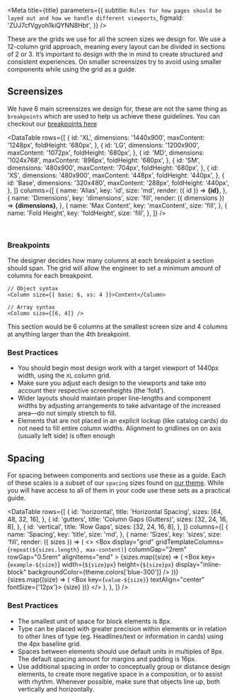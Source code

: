 

<Meta
  title={title}
  parameters={{
    subtitle: `Rules for how pages should be layed out and how we handle different viewports`,
    figmaId: 'ZUJ7cfVgyoh1kiQYNN8Hbt',
  }}
/>

These are the grids we use for all the screen sizes we design for. We use a 12-column grid approach, meaning every layout can be divided in sections of 2 or 3. It’s important to design with the in mind to create structured and consistent experiences. On smaller screensizes try to avoid using smaller components while using the grid as a guide.

## Screensizes

We have 6 main screensizes we design for, these are not the same thing as `breakpoints` which are used to help us achieve these guidelines. You can checkout our [breakpoints here](?path=/docs/foundations-theme--page#breakpoints)

<DataTable
  rows={[
    {
      id: 'XL',
      dimensions: '1440x900',
      maxContent: '1248px',
      foldHeight: '680px',
    },
    {
      id: 'LG',
      dimensions: '1200x900',
      maxContent: '1072px',
      foldHeight: '680px',
    },
    {
      id: 'MD',
      dimensions: '1024x768',
      maxContent: '896px',
      foldHeight: '680px',
    },
    {
      id: 'SM',
      dimensions: '480x900',
      maxContent: '704px',
      foldHeight: '680px',
    },
    {
      id: 'XS',
      dimensions: '480x900',
      maxContent: '448px',
      foldHeight: '440px',
    },
    {
      id: 'Base',
      dimensions: '320x480',
      maxContent: '288px',
      foldHeight: '440px',
    },
  ]}
  columns={[
    {
      name: 'Alias',
      key: 'id',
      size: 'md',
      render: ({ id }) => <strong>{id}</strong>,
    },
    {
      name: 'Dimensions',
      key: 'dimensions',
      size: 'fill',
      render: ({ dimensions }) => <strong>{dimensions}</strong>,
    },
    {
      name: 'Max Content',
      key: 'maxContent',
      size: 'fill',
    },
    {
      name: 'Fold Height',
      key: 'foldHeight',
      size: 'fill',
    },
  ]}
/>

<br />

### Breakpoints

The designer decides how many columns at each breakpoint a section should span. The grid will allow the engineer to set a minimum amount of columns for each breakpoint.

```tsx
// Object syntax
<Column size={{ base: 6, xs: 4 }}>Content</Column>

// Array syntax
<Column size={[6, 4]} />
```

This section would be 6 columns at the smallest screen size and 4 columns at anything larger than the 4th breakpoint.

### Best Practices

- You should begin most design work with a target viewport of 1440px width, using the `XL` column grid.
- Make sure you adjust each design to the viewports and take into account their respective screenheights (the ‘fold’).
- Wider layouts should maintain proper line-lengths and component widths by adjusting arrangements to take advantage of the increased area—do not simply stretch to fill.
- Elements that are not placed in an explicit lockup (like catalog cards) do not need to fill entire column widths. Alignment to gridlines on on axis (usually left side) is often enough

## Spacing

For spacing between components and sections use these as a guide. Each of these scales is a subset of our `spacing` sizes found on [our theme](?path=/docs/foundations-theme--page#spacing). While you will have access to all of them in your code use these sets as a practical guide.

<DataTable
  rows={[
    {
      id: 'horizontal',
      title: 'Horizontal Spacing',
      sizes: [64, 48, 32, 16],
    },
    {
      id: 'gutters',
      title: 'Column Gaps (Gutters)',
      sizes: [32, 24, 16, 8],
    },
    {
      id: 'vertical',
      title: 'Row Gaps',
      sizes: [32, 24, 16, 8],
    },
  ]}
  columns={[
    {
      name: 'Spacing',
      key: 'title',
      size: 'md',
    },
    {
      name: 'Sizes',
      key: 'sizes',
      size: 'fill',
      render: ({ sizes }) => (
        <>
          <Box
            display="grid"
            gridTemplateColumns={`repeat(${sizes.length}, max-content)`}
            columnGap="2rem"
            rowGap="0.5rem"
            alignItems="end"
          >
            {sizes.map((size) => (
              <Box
                key={`example-${size}`}
                width={`${size}px`}
                height={`${size}px`}
                display="inline-block"
                backgroundColor={theme.colors['blue-300']}
              />
            ))}
            {sizes.map((size) => (
              <Box key={`value-${size}`} textAlign="center" fontSize={'12px'}>
                {size}
              </Box>
            ))}
          </Box>
        </>
      ),
    },
  ]}
/>

### Best Practices

- The smallest unit of space for block elements is 8px.
- Type can be placed with greater precision within elements or in relation to other lines of type (eg. Headlines/text or information in cards) using the 4px baseline grid.
- Spaces between elements should use default units in multiples of 8px. The default spacing amount for margins and padding is 16px.
- Use additional spacing in order to conceptually group or distance design elements, to create more negative space in a composition, or to assist with rhythm. Whenever possible, make sure that objects line up, both vertically and horizontally.
